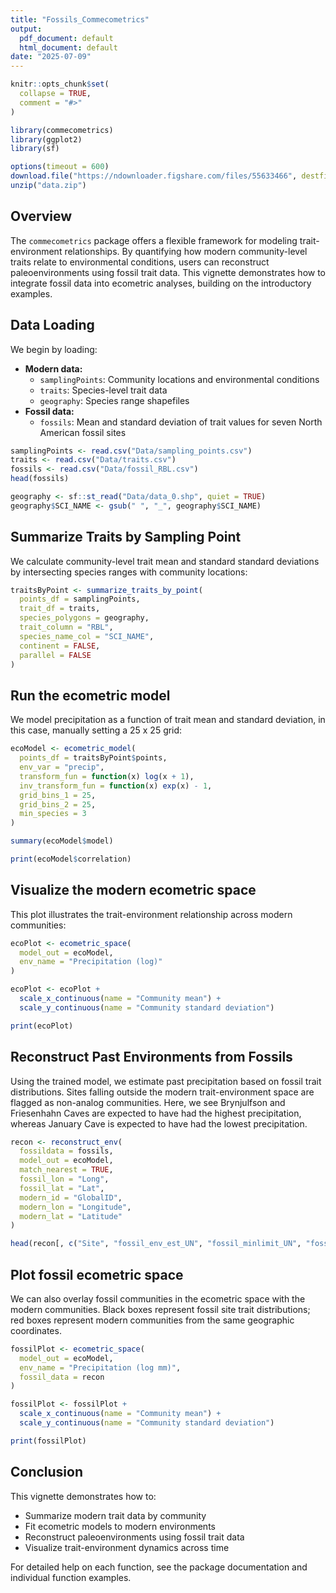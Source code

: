 ```yaml
---
title: "Fossils_Commecometrics"
output:
  pdf_document: default
  html_document: default
date: "2025-07-09"
---
```


```r
knitr::opts_chunk$set(
  collapse = TRUE,
  comment = "#>"
)
```

```r
library(commecometrics)
library(ggplot2)
library(sf)
```

```r
options(timeout = 600)
download.file("https://ndownloader.figshare.com/files/55633466", destfile = "data.zip", mode = "wb")
unzip("data.zip")
```

## Overview
The `commecometrics` package offers a flexible framework for modeling trait-environment relationships. By quantifying how modern community-level traits relate to environmental conditions, users can reconstruct paleoenvironments using fossil trait data. This vignette demonstrates how to integrate fossil data into ecometric analyses, building on the introductory examples.

## Data Loading

We begin by loading:

- **Modern data:**
  + `samplingPoints`: Community locations and environmental conditions  
  + `traits`: Species-level trait data  
  + `geography`: Species range shapefiles  

- **Fossil data:**
  + `fossils`: Mean and standard deviation of trait values for seven North American fossil sites

```r
samplingPoints <- read.csv("Data/sampling_points.csv")
traits <- read.csv("Data/traits.csv")
fossils <- read.csv("Data/fossil_RBL.csv")
head(fossils)
```

```r
geography <- sf::st_read("Data/data_0.shp", quiet = TRUE)
geography$SCI_NAME <- gsub(" ", "_", geography$SCI_NAME)
```

## Summarize Traits by Sampling Point
We calculate community-level trait mean and standard standard deviations by intersecting species ranges with community locations: 
``` r
traitsByPoint <- summarize_traits_by_point(
  points_df = samplingPoints,
  trait_df = traits,
  species_polygons = geography,
  trait_column = "RBL",
  species_name_col = "SCI_NAME",
  continent = FALSE,
  parallel = FALSE
)
```

## Run the ecometric model
We model precipitation as a function of trait mean and standard deviation, in this case, manually setting a 25 x 25 grid:
``` r
ecoModel <- ecometric_model(
  points_df = traitsByPoint$points,
  env_var = "precip",
  transform_fun = function(x) log(x + 1),
  inv_transform_fun = function(x) exp(x) - 1,
  grid_bins_1 = 25,
  grid_bins_2 = 25,
  min_species = 3
)

summary(ecoModel$model)

print(ecoModel$correlation)
```

## Visualize the modern ecometric space
This plot illustrates the trait-environment relationship across modern communities:
``` r
ecoPlot <- ecometric_space(
  model_out = ecoModel,
  env_name = "Precipitation (log)"
) 

ecoPlot <- ecoPlot +
  scale_x_continuous(name = "Community mean") +
  scale_y_continuous(name = "Community standard deviation")

print(ecoPlot)
```

## Reconstruct Past Environments from Fossils
Using the trained model, we estimate past precipitation based on fossil trait distributions. Sites falling outside the modern trait-environment space are flagged as non-analog communities. Here, we see Brynjulfson and Friesenhahn Caves are expected to have had the highest precipitation, whereas January Cave is expected to have had the lowest precipitation.
``` r
recon <- reconstruct_env(
  fossildata = fossils,
  model_out = ecoModel,
  match_nearest = TRUE,
  fossil_lon = "Long",
  fossil_lat = "Lat",
  modern_id = "GlobalID",
  modern_lon = "Longitude",
  modern_lat = "Latitude"
)

head(recon[, c("Site", "fossil_env_est_UN", "fossil_minlimit_UN", "fossil_maxlimit_UN")])
```

## Plot fossil ecometric space
We can also overlay fossil communities in the ecometric space with the modern communities. Black boxes represent fossil site trait distributions; red boxes represent modern communities from the same geographic coordinates.
``` r
fossilPlot <- ecometric_space(
  model_out = ecoModel,
  env_name = "Precipitation (log mm)",
  fossil_data = recon
)

fossilPlot <- fossilPlot +
  scale_x_continuous(name = "Community mean") +
  scale_y_continuous(name = "Community standard deviation")

print(fossilPlot)
```

## Conclusion
This vignette demonstrates how to:

- Summarize modern trait data by community
- Fit ecometric models to modern environments
- Reconstruct paleoenvironments using fossil trait data
- Visualize trait-environment dynamics across time

For detailed help on each function, see the package documentation and individual function examples.
